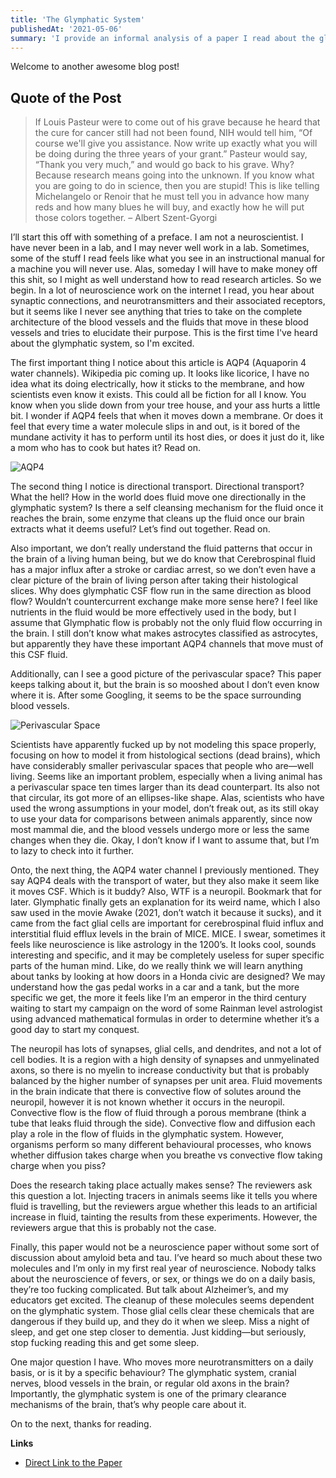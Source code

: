 ```yaml
---
title: 'The Glymphatic System'
publishedAt: '2021-05-06'
summary: 'I provide an informal analysis of a paper I read about the glymphatic system.'
---
```


Welcome to another awesome blog post!

## Quote of the Post

> If Louis Pasteur were to come out of his grave because he heard that the cure for cancer still had not been found, NIH would tell him, “Of course we'll give you assistance. Now write up exactly what you will be doing during the three years of your grant.” Pasteur would say, “Thank you very much,” and would go back to his grave. Why? Because research means going into the unknown. If you know what you are going to do in science, then you are stupid! This is like telling Michelangelo or Renoir that he must tell you in advance how many reds and how many blues he will buy, and exactly how he will put those colors together. – Albert Szent-Gyorgi


I’ll start this off with something of a preface. I am not a neuroscientist. I have never been in a lab, and I may never well work in a lab. Sometimes, some of the stuff I read feels like what you see in an instructional manual for a machine you will never use. Alas, someday I will have to make money off this shit, so I might as well understand how to read research articles. So we begin. In a lot of neuroscience work on the internet I read, you hear about synaptic connections, and neurotransmitters and their associated receptors, but it seems like I never see anything that tries to take on the complete architecture of the blood vessels and the fluids that move in these blood vessels and tries to elucidate their purpose. This is the first time I've heard about the glymphatic system, so I'm excited.

The first important thing I notice about this article is AQP4 (Aquaporin 4 water channels). Wikipedia pic coming up. It looks like licorice, I have no idea what its doing electrically, how it sticks to the membrane, and how scientists even know it exists. This could all be fiction for all I know. You know when you slide down from your tree house, and your ass hurts a little bit. I wonder if AQP4 feels that when it moves down a membrane. Or does it feel that every time a water molecule slips in and out, is it bored of the mundane activity it has to perform until its host dies, or does it just do it, like a mom who has to cook but hates it? Read on.

![AQP4](/images/aqp4.jpg)

The second thing I notice is directional transport. Directional transport? What the hell? How in the world does fluid move one directionally in the glymphatic system? Is there a self cleansing mechanism for the fluid once it reaches the brain, some enzyme that cleans up the fluid once our brain extracts what it deems useful? Let’s find out together. Read on. 

Also important, we don’t really understand the fluid patterns that occur in the brain of a living human being, but we do know that Cerebrospinal fluid has a major influx after a stroke or cardiac arrest, so we don’t even have a clear picture of the brain of living person after taking their histological slices. 
Why does glymphatic CSF flow run in the same direction as blood flow? Wouldn’t countercurrent exchange make more sense here? I feel like nutrients in the fluid would be more effectively used in the body, but I assume that Glymphatic flow is probably not the only fluid flow occurring in the brain. I still don’t know what makes astrocytes classified as astrocytes, but apparently they have these important AQP4 channels that move must of this CSF fluid. 

Additionally, can I see a good picture of the perivascular space? This paper keeps talking about it, but the brain is so mooshed about I don’t even know where it is. After some Googling, it seems to be the space surrounding blood vessels.

![Perivascular Space](/images/perivascular.jpg)

Scientists have apparently fucked up by not modeling this space properly, focusing on how to model it from histological sections (dead brains), which have considerably smaller perivascular spaces that people who are—well living. Seems like an important problem, especially when a living animal has a perivascular space ten times larger than its dead counterpart. Its also not that circular, its got more of an ellipses-like shape. Alas, scientists who have used the wrong assumptions in your model, don’t freak out, as its still okay to use your data for comparisons between animals apparently, since now most mammal die, and the blood vessels undergo more or less the same changes when they die. Okay, I don’t know if I want to assume that, but I’m to lazy to check into it further.

Onto, the next thing, the AQP4 water channel I previously mentioned. They say AQP4 deals with the transport of water, but they also make it seem like it moves CSF. Which is it buddy? Also, WTF is a neuropil. Bookmark that for later. Glymphatic finally gets an explanation for its weird name, which I also saw used in the movie Awake (2021, don’t watch it because it sucks), and it came from the fact glial cells are important for cerebrospinal fluid influx and interstitial fluid efflux levels in the brain of MICE. MICE. I swear, sometimes it feels like neuroscience is like astrology in the 1200’s. It looks cool, sounds interesting and specific, and it may be completely useless for super specific parts of the human mind. Like, do we really think we will learn anything about tanks by looking at how doors in a Honda civic are designed? We may understand how the gas pedal works in a car and a tank, but the more specific we get, the more it feels like I’m an emperor in the third century waiting to start my campaign on the word of some Rainman level astrologist using advanced mathematical formulas in order to determine whether it’s a good day to start my conquest.

The neuropil has lots of synapses, glial cells, and dendrites, and not a lot of cell bodies. It is a region with a high density of synapses and unmyelinated axons, so there is no myelin to increase conductivity but that is probably balanced by the higher number of synapses per unit area. Fluid movements in the brain indicate that there is convective flow of solutes around the neuropil, however it is not known whether it occurs in the neuropil. Convective flow is the flow of fluid through a porous membrane (think a tube that leaks fluid through the side). Convective flow and diffusion each play a role in the flow of fluids in the glymphatic system. However, organisms perform so many different behavioural processes, who knows whether diffusion takes charge when you breathe vs convective flow taking charge when you piss?

Does the research taking place actually makes sense? The reviewers ask this question a lot. Injecting tracers in animals seems like it tells you where fluid is travelling, but the reviewers argue whether this leads to an artificial increase in fluid, tainting the results from these experiments. However, the reviewers argue that this is probably not the case. 

Finally, this paper would not be a neuroscience paper without some sort of discussion about amyloid beta and tau. I’ve heard so much about these two molecules and I’m only in my first real year of neuroscience. Nobody talks about the neuroscience of fevers, or sex, or things we do on a daily basis, they’re too fucking complicated. But talk about Alzheimer’s, and my educators get excited. The cleanup of these molecules seems dependent on the glymphatic system. Those glial cells clear these chemicals that are dangerous if they build up, and they do it when we sleep. Miss a night of sleep, and get one step closer to dementia. Just kidding—but seriously, stop fucking reading this and get some sleep.

One major question I have. Who moves more neurotransmitters on a daily basis, or is it by a specific behaviour? The glymphatic system, cranial nerves, blood vessels in the brain, or regular old axons in the brain? Importantly, the glymphatic system is one of the primary clearance mechanisms of the brain, that’s why people care about it.

On to the next, thanks for reading.

**Links**
- [Direct Link to the Paper](https://doi.org/10.1016/j.tins.2020.04.003)



